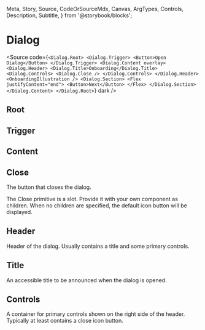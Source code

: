   Meta,
  Story,
  Source,
  CodeOrSourceMdx,
  Canvas,
  ArgTypes,
  Controls,
  Description,
  Subtitle,
} from '@storybook/blocks';

<Meta of={DialogStories} />

# Dialog

<Subtitle />

<Story of={DialogStories.Story} inline />

<Source
  code={`
<Dialog.Root>
  <Dialog.Trigger>
    <Button>Open Dialog</Button>
  </Dialog.Trigger>
  <Dialog.Content overlay>
    <Dialog.Header>
      <Dialog.Title>Onboarding</Dialog.Title>
      <Dialog.Controls>
        <Dialog.Close />
      </Dialog.Controls>
    </Dialog.Header>
    <OnboardingIllustration />
    <Dialog.Section>
      <Flex justifyContent="end">
        <Button>Next</Button>
      </Flex>
    </Dialog.Section>
  </Dialog.Content>
</Dialog.Root>
`}
  dark
/>

## Root

<ArgTypes of={DialogStories.Root} />

## Trigger

<ArgTypes of={DialogStories.Trigger} />

## Content

<ArgTypes of={DialogStories.Content} />

## Close

The button that closes the dialog.

The Close primitive is a slot. Provide it with your own component as children. When no children
are specified, the default icon button will be displayed.

## Header

Header of the dialog. Usually contains a title and some primary controls.

## Title

An accessible title to be announced when the dialog is opened.

## Controls

A container for primary controls shown on the right side of the header. Typically at least
contains a close icon button.
